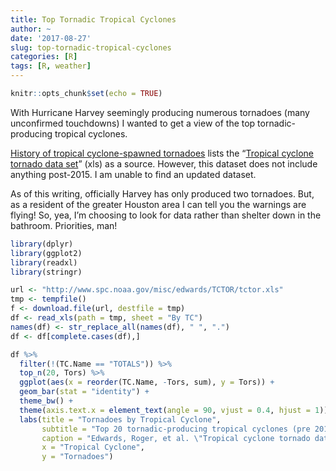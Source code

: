 ```yaml
---
title: Top Tornadic Tropical Cyclones
author: ~
date: '2017-08-27'
slug: top-tornadic-tropical-cyclones
categories: [R]
tags: [R, weather]
---
```


```r
knitr::opts_chunk$set(echo = TRUE)
```

With Hurricane Harvey seemingly producing numerous tornadoes (many unconfirmed touchdowns) I wanted to get a view of the top tornadic-producing tropical cyclones.

[History of tropical cyclone-spawned tornadoes](https://en.wikipedia.org/wiki/History_of_tropical_cyclone-spawned_tornadoes) lists the "[Tropical cyclone tornado data set](http://www.spc.noaa.gov/misc/edwards/TCTOR/tctor.xls)" (xls) as a source. However, this dataset does not include anything post-2015. I am unable to find an updated dataset. 

As of this writing, officially Harvey has only produced two tornadoes. But, as a resident of the greater Houston area I can tell you the warnings are flying! So, yea, I'm choosing to look for data rather than shelter down in the bathroom. Priorities, man!

```r
library(dplyr)
library(ggplot2)
library(readxl)
library(stringr)
```

```r
url <- "http://www.spc.noaa.gov/misc/edwards/TCTOR/tctor.xls"
tmp <- tempfile()
f <- download.file(url, destfile = tmp)
df <- read_xls(path = tmp, sheet = "By TC")
names(df) <- str_replace_all(names(df), " ", ".")
df <- df[complete.cases(df),]
```

```r
df %>% 
  filter(!(TC.Name == "TOTALS")) %>% 
  top_n(20, Tors) %>% 
  ggplot(aes(x = reorder(TC.Name, -Tors, sum), y = Tors)) + 
  geom_bar(stat = "identity") + 
  theme_bw() + 
  theme(axis.text.x = element_text(angle = 90, vjust = 0.4, hjust = 1)) + 
  labs(title = "Tornadoes by Tropical Cyclone", 
       subtitle = "Top 20 tornadic-producing tropical cyclones (pre 2015)", 
       caption = "Edwards, Roger, et al. \"Tropical cyclone tornado data set\ (xls)\". Storm Prediction Center.", 
       x = "Tropical Cyclone", 
       y = "Tornadoes")
```
